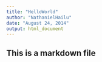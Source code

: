 ```yaml
---
title: "HelloWorld"
author: "NathanielHailu"
date: "August 24, 2014"
output: html_document
---
```

 
## This is a markdown file